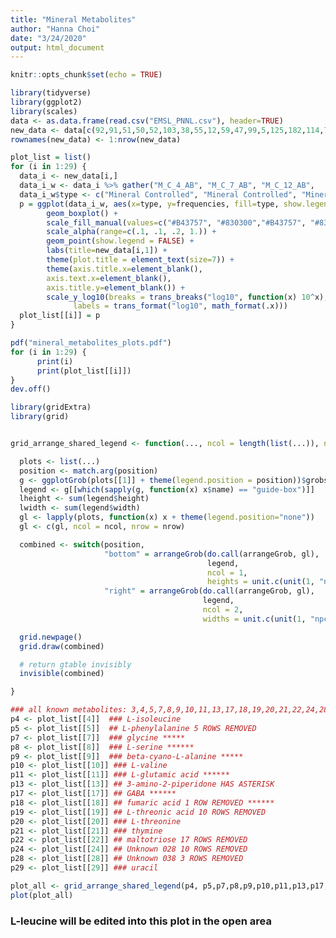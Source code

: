 ```yaml
---
title: "Mineral Metabolites"
author: "Hanna Choi"
date: "3/24/2020"
output: html_document
---
```


```r
knitr::opts_chunk$set(echo = TRUE)
```
```r
library(tidyverse)
library(ggplot2)
library(scales)
data <- as.data.frame(read.csv("EMSL_PNNL.csv"), header=TRUE)
new_data <- data[c(92,91,51,50,52,103,38,55,12,59,47,99,5,125,182,114,7,27,56,57,76,62,132,111,106,173,201,121,81),]
rownames(new_data) <- 1:nrow(new_data)
```
```r
plot_list = list()
for (i in 1:29) {
  data_i <- new_data[i,]
  data_i_w <- data_i %>% gather("M_C_4_AB",	"M_C_7_AB",	"M_C_12_AB",	"M_C_14_AB",	"M_C_19_AB",	"M_C_30_AB",	"M_H_2_AB",	"M_H_2B",	"M_H_4_AB",	"M_H_11_AB",	"M_H_17_AB",	"M_H_26_AB",	"M_H_28_AB",	"M_H_30_AB",	"M_H_32_AB",	"M_H_34_AB",	"O_C_4_AB",	"O_C_12_AB",	"O_C_14_AB",	"O_C_19_AB",	"O_C_27_AB",	"O_C_34_AB",	"O_H_2_AB",	"O_H_4_AB",	"O_H_11_AB",	"O_H_17_AB",	"O_H_32_AB", key="type", value="frequencies")
  data_i_w$type <- c("Mineral Controlled", "Mineral Controlled", "Mineral Controlled", "Mineral Controlled", "Mineral Controlled", "Mineral Controlled", "Mineral Heated", "Mineral Heated", "Mineral Heated", "Mineral Heated", "Mineral Heated", "Mineral Heated", "Mineral Heated", "Mineral Heated", "Mineral Heated", "Mineral Heated", "Organic Controlled", "Organic Controlled", "Organic Controlled", "Organic Controlled", "Organic Controlled", "Organic Controlled", "Organic Heated", "Organic Heated", "Organic Heated", "Organic Heated", "Organic Heated")
  p = ggplot(data_i_w, aes(x=type, y=frequencies, fill=type, show.legend=FALSE)) +
        geom_boxplot() +
        scale_fill_manual(values=c("#B43757", "#830300","#B43757", "#830300")) +
        scale_alpha(range=c(.1, .1, .2, 1.)) +
        geom_point(show.legend = FALSE) +
        labs(title=new_data[i,1]) +
        theme(plot.title = element_text(size=7)) +
        theme(axis.title.x=element_blank(),
        axis.text.x=element_blank(), 
        axis.title.y=element_blank()) +
        scale_y_log10(breaks = trans_breaks("log10", function(x) 10^x),
              labels = trans_format("log10", math_format(.x)))
  plot_list[[i]] = p
}
```
```r
pdf("mineral_metabolites_plots.pdf")
for (i in 1:29) {
      print(i)
      print(plot_list[[i]])
}
dev.off()
```

```r
library(gridExtra)
library(grid)


grid_arrange_shared_legend <- function(..., ncol = length(list(...)), nrow = 1, position = c("bottom", "right")) {

  plots <- list(...)
  position <- match.arg(position)
  g <- ggplotGrob(plots[[1]] + theme(legend.position = position))$grobs
  legend <- g[[which(sapply(g, function(x) x$name) == "guide-box")]]
  lheight <- sum(legend$height)
  lwidth <- sum(legend$width)
  gl <- lapply(plots, function(x) x + theme(legend.position="none"))
  gl <- c(gl, ncol = ncol, nrow = nrow)

  combined <- switch(position,
                     "bottom" = arrangeGrob(do.call(arrangeGrob, gl),
                                            legend,
                                            ncol = 1,
                                            heights = unit.c(unit(1, "npc") - lheight, lheight)),
                     "right" = arrangeGrob(do.call(arrangeGrob, gl),
                                           legend,
                                           ncol = 2,
                                           widths = unit.c(unit(1, "npc") - lwidth, lwidth)))

  grid.newpage()
  grid.draw(combined)

  # return gtable invisibly
  invisible(combined)

}

```
```r
### all known metabolites: 3,4,5,7,8,9,10,11,13,17,18,19,20,21,22,24,28,29
p4 <- plot_list[[4]]  ### L-isoleucine
p5 <- plot_list[[5]]  ## L-phenylalanine 5 ROWS REMOVED
p7 <- plot_list[[7]]  ### glycine *****
p8 <- plot_list[[8]]  ### L-serine ******
p9 <- plot_list[[9]]  ### beta-cyano-L-alanine *****
p10 <- plot_list[[10]] ### L-valine 
p11 <- plot_list[[11]] ### L-glutamic acid ******
p13 <- plot_list[[13]] ## 3-amino-2-piperidone HAS ASTERISK
p17 <- plot_list[[17]] ## GABA ******
p18 <- plot_list[[18]] ## fumaric acid 1 ROW REMOVED ******
p19 <- plot_list[[19]] ## L-threonic acid 10 ROWS REMOVED
p20 <- plot_list[[20]] ### L-threonine
p21 <- plot_list[[21]] ### thymine
p22 <- plot_list[[22]] ## maltotriose 17 ROWS REMOVED
p24 <- plot_list[[24]] ## Unknown 028 10 ROWS REMOVED
p28 <- plot_list[[28]] ## Unknown 038 3 ROWS REMOVED
p29 <- plot_list[[29]] ### uracil

plot_all <- grid_arrange_shared_legend(p4, p5,p7,p8,p9,p10,p11,p13,p17,p18,p19,p20,p21,p22,p29, ncol = 6, nrow = 4)
plot(plot_all)
```
### L-leucine will be edited into this plot in the open area



